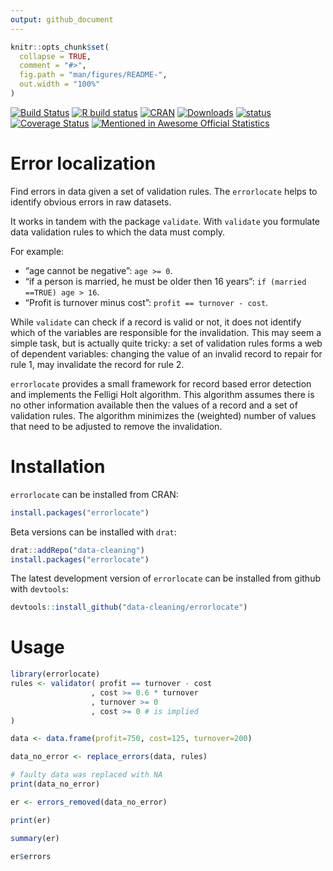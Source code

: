 ```yaml
---
output: github_document
---
```


<!-- README.md is generated from README.Rmd. Please edit that file -->

```r
knitr::opts_chunk$set(
  collapse = TRUE,
  comment = "#>",
  fig.path = "man/figures/README-",
  out.width = "100%"
)
```

[![Build Status](https://travis-ci.org/data-cleaning/errorlocate.svg)](https://travis-ci.org/data-cleaning/errorlocate)
[![R build status](https://github.com/data-cleaning/errorlocate/workflows/R-CMD-check/badge.svg)](https://github.com/data-cleaning/errorlocate/actions)
[![CRAN](http://www.r-pkg.org/badges/version/errorlocate)](https://CRAN.R-project.org/package=errorlocate)
[![Downloads](http://cranlogs.r-pkg.org/badges/errorlocate)](http://www.r-pkg.org/pkg/errorlocate) 
[![status](https://tinyverse.netlify.com/badge/errorlocate)](https://CRAN.R-project.org/package=errorlocate)
[![Coverage Status](https://coveralls.io/repos/data-cleaning/errorlocate/badge.svg?branch=master&service=github)](https://coveralls.io/github/data-cleaning/errorlocate?branch=master) [![Mentioned in Awesome Official Statistics ](https://awesome.re/mentioned-badge.svg)](http://www.awesomeofficialstatistics.org)


# Error localization

Find errors in data given a set of validation rules.
The `errorlocate` helps to identify obvious errors in raw datasets.

It works in tandem with the package `validate`.
With `validate` you formulate data validation rules to which the data must comply.

For example:

- "age cannot be negative": `age >= 0`.
- "if a person is married, he must be older then 16 years": `if (married ==TRUE) age > 16`.
- "Profit is turnover minus cost": `profit == turnover - cost`.

While `validate` can check if a record is valid or not, it does not identify
which of the variables are responsible for the invalidation. This may seem a simple task,
but is actually quite tricky:  a set of validation rules forms a web
of dependent variables: changing the value of an invalid record to repair for rule 1, may invalidate
the record for rule 2.

`errorlocate` provides a small framework for record based error detection and implements the Felligi Holt
algorithm. This algorithm assumes there is no other information available then the values of a record
and a set of validation rules. The algorithm minimizes the (weighted) number of values that need
to be adjusted to remove the invalidation.

# Installation

`errorlocate` can be installed from CRAN:

```r
install.packages("errorlocate")
```

Beta versions can be installed with `drat`:

```r
drat::addRepo("data-cleaning")
install.packages("errorlocate")
```

The latest development version of `errorlocate` can be installed from github with `devtools`:

```r
devtools::install_github("data-cleaning/errorlocate")
```

# Usage

```r
library(errorlocate)
rules <- validator( profit == turnover - cost
                  , cost >= 0.6 * turnover
                  , turnover >= 0
                  , cost >= 0 # is implied
)

data <- data.frame(profit=750, cost=125, turnover=200)

data_no_error <- replace_errors(data, rules)

# faulty data was replaced with NA
print(data_no_error)

er <- errors_removed(data_no_error)

print(er)

summary(er)

er$errors
```
